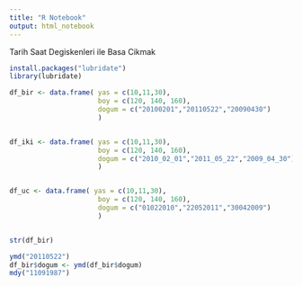 ```yaml
---
title: "R Notebook"
output: html_notebook
---
```



Tarih Saat Degiskenleri ile Basa Cikmak
```r
install.packages("lubridate")
library(lubridate)

df_bir <- data.frame( yas = c(10,11,30),
                      boy = c(120, 140, 160),
                      dogum = c("20100201","20110522","20090430")
                      )


df_iki <- data.frame( yas = c(10,11,30),
                      boy = c(120, 140, 160),
                      dogum = c("2010_02_01","2011_05_22","2009_04_30")
                      )


df_uc <- data.frame( yas = c(10,11,30),
                      boy = c(120, 140, 160),
                      dogum = c("01022010","22052011","30042009")
                      )


str(df_bir)

ymd("20110522")
df_bir$dogum <- ymd(df_bir$dogum)
mdy("11091987")




```






















